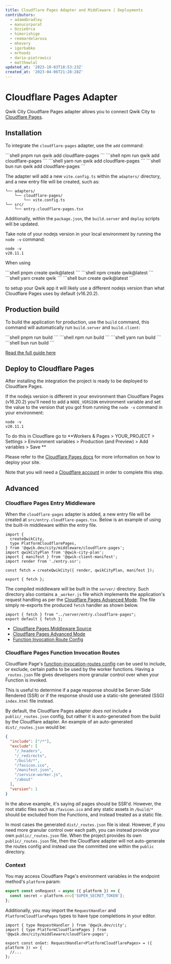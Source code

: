 ```yaml
---
title: Cloudflare Pages Adapter and Middleware | Deployments
contributors:
  - adamdbradley
  - manucorporat
  - OzzieOrca
  - himorishige
  - reemardelarosa
  - mhevery
  - igorbabko
  - mrhoodz
  - dario-piotrowicz
  - matthewlal
updated_at: '2023-10-03T18:53:23Z'
created_at: '2023-04-06T21:28:28Z'
---
```



# Cloudflare Pages Adapter

Qwik City Cloudflare Pages adapter allows you to connect Qwik City to [Cloudflare Pages](https://pages.cloudflare.com/).

## Installation

To integrate the `cloudflare-pages` adapter, use the `add` command:


<PackageManagerTabs>
<span q:slot="pnpm">
```shell
pnpm run qwik add cloudflare-pages
```
</span>
<span q:slot="npm">
```shell
npm run qwik add cloudflare-pages
```
</span>
<span q:slot="yarn">
```shell
yarn run qwik add cloudflare-pages
```
</span>
<span q:slot="bun">
```shell
bun run qwik add cloudflare-pages
```
</span>
</PackageManagerTabs>

The adapter will add a new `vite.config.ts` within the `adapters/` directory, and a new entry file will be created, such as:

```shell
└── adapters/
    └── cloudflare-pages/
        └── vite.config.ts
└── src/
    └── entry.cloudflare-pages.tsx
```

Additionally, within the `package.json`, the `build.server` and `deploy` scripts will be updated.

Take note of your nodejs version in your local environment by running the `node -v` command:
```shell
node -v
v20.11.1
```

When using 

<PackageManagerTabs>
<span q:slot="pnpm">
```shell
pnpm create qwik@latest
```
</span>
<span q:slot="npm">
```shell
npm create qwik@latest
```
</span>
<span q:slot="yarn">
```shell
yarn create qwik
```
</span>
<span q:slot="bun">
```shell
bun create qwik@latest
```
</span>
</PackageManagerTabs>

to setup your Qwik app it will likely use a different nodejs version than what Cloudflare Pages uses by default (v16.20.2).

## Production build

To build the application for production, use the `build` command, this command will automatically run `build.server` and `build.client`:

<PackageManagerTabs>
<span q:slot="pnpm">
```shell
pnpm run build
```
</span>
<span q:slot="npm">
```shell
npm run build
```
</span>
<span q:slot="yarn">
```shell
yarn run build
```
</span>
<span q:slot="bun">
```shell
bun run build
```
</span>
</PackageManagerTabs>

[Read the full guide here](https://github.com/QwikDev/qwik/tree/main/starters/adapters/cloudflare-pages/README.md)

## Deploy to Cloudflare Pages

After installing the integration the project is ready to be deployed to Cloudflare Pages.

If the nodejs version is different in your environment than Cloudflare Pages (v16.20.2) you'll need to add a `NODE_VERSION` environment variable and set the value to the version that you got from running the `node -v` command in your environment:

```shell
node -v
v20.11.1
```

To do this in Cloudflare go to **Workers & Pages > YOUR_PROJECT > Settings > Environment variables > Production (and Preview) > Add variables > Save **

Please refer to the [Cloudflare Pages docs](https://developers.cloudflare.com/pages/framework-guides/deploy-a-qwik-site/) for more information on how to deploy your site.

Note that you will need a [Cloudflare account](https://dash.cloudflare.com/sign-up?lang=en-US) in order to complete this step.

## Advanced

### Cloudflare Pages Entry Middleware

When the `cloudflare-pages` adapter is added, a new entry file will be created at `src/entry.cloudflare-pages.tsx`. Below is an example of using the built-in middleware within the entry file.

```tsx title="src/entry.cloudflare-pages.tsx"
import {
  createQwikCity,
  type PlatformCloudflarePages,
} from '@qwik.dev/city/middleware/cloudflare-pages';
import qwikCityPlan from '@qwik-city-plan';
import { manifest } from '@qwik-client-manifest';
import render from './entry.ssr';

const fetch = createQwikCity({ render, qwikCityPlan, manifest });

export { fetch };
```

The compiled middleware will be built in the `server/` directory. Such directory also contains a `_worker.js` file which implements the application's request handling as per the [Cloudflare Pages Advanced Mode](https://developers.cloudflare.com/pages/platform/functions/advanced-mode/#advanced-mode).
The file simply re-exports the produced `fetch` handler as shown below.

```tsx title="/dist/_worker.js"
import { fetch } from "../server/entry.cloudflare-pages";
export default { fetch };
```

- [Cloudflare Pages Middleware Source](https://github.com/QwikDev/qwik/tree/main/packages/qwik-city/middleware/cloudflare-pages/index.ts)
- [Cloudflare Pages Advanced Mode](https://developers.cloudflare.com/pages/platform/functions/advanced-mode/)
- [Function Invocation Route Config](https://developers.cloudflare.com/pages/platform/functions/routing/#functions-invocation-routes)

### Cloudflare Pages Function Invocation Routes

Cloudflare Page's [function-invocation-routes config](https://developers.cloudflare.com/pages/platform/functions/routing/#functions-invocation-routes) can be used to include, or exclude, certain paths to be used by the worker functions. Having a `_routes.json` file gives developers more granular control over when your Function is invoked.

This is useful to determine if a page response should be Server-Side Rendered (SSR) or if the response should use a static-site generated (SSG) `index.html` file instead.

By default, the Cloudflare Pages adapter _does not_ include a `public/_routes.json` config, but rather it is auto-generated from the build by the Cloudflare adapter. An example of an auto-generated `dist/_routes.json` would be:

```json
{
  "include": ["/*"],
  "exclude": [
    "/_headers",
    "/_redirects",
    "/build/*",
    "/favicon.ico",
    "/manifest.json",
    "/service-worker.js",
    "/about"
  ],
  "version": 1
}
```

In the above example, it's saying _all_ pages should be SSR'd. However, the root static files such as `/favicon.ico` and any static assets in `/build/*` should be excluded from the Functions, and instead treated as a static file.

In most cases the generated `dist/_routes.json` file is ideal. However, if you need more granular control over each path, you can instead provide your own `public/_routes.json` file. When the project provides its own `public/_routes.json` file, then the Cloudflare adapter will not auto-generate the routes config and instead use the committed one within the `public` directory.

### Context

You may access Cloudflare Page's environment variables in the endpoint method's `platform` param:

```ts
export const onRequest = async ({ platform }) => {
  const secret = platform.env['SUPER_SECRET_TOKEN'];
};
```

Additionally, you may import the `RequestHandler` and `PlatformCloudflarePages` types to have type completions in your editor.

```tsx
import { type RequestHandler } from '@qwik.dev/city';
import { type PlatformCloudflarePages } from '@qwik.dev/city/middleware/cloudflare-pages';

export const onGet: RequestHandler<PlatformCloudflarePages> = ({ platform }) => {
  //...
};
```
